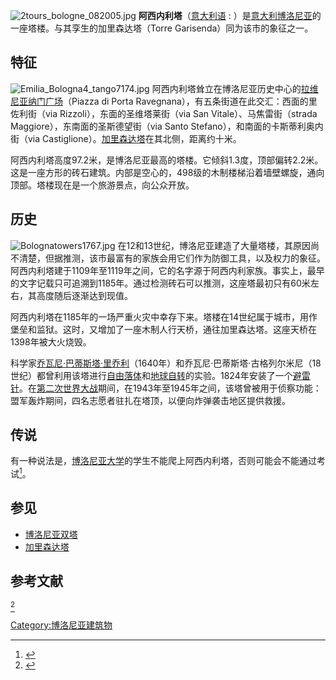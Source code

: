 [[File:2tours_bologne_082005.jpg|thumb]]
'''阿西内利塔'''（[[意大利语|意大利语]] : ''{{lang|it|Torre degli Asinelli}}''）是[[意大利|意大利]][[博洛尼亚|博洛尼亚]]的一座塔楼。与其孪生的加里森达塔（Torre Garisenda）同为该市的象征之一。

== 特征 ==
[[File:Emilia_Bologna4_tango7174.jpg|thumb]]
阿西内利塔耸立在博洛尼亚历史中心的[[拉维尼亚纳门广场|拉维尼亚纳门广场]]（Piazza di Porta Ravegnana），有五条街道在此交汇：西面的里佐利街（via Rizzoli），东面的圣维塔莱街（via San Vitale）、马焦雷街（strada Maggiore），东南面的圣斯德望街（via Santo Stefano），和南面的卡斯蒂利奥内街（via Castiglione）。[[加里森达塔|加里森达塔]]在其北侧，距离约十米。

阿西内利塔高度97.2米，是博洛尼亚最高的塔楼。它倾斜1.3度，顶部偏转2.2米。这是一座方形的砖石建筑。内部是空心的，498级的木制楼梯沿着墙壁螺旋，通向顶部。塔楼现在是一个旅游景点，向公众开放。

== 历史 ==
[[File:Bolognatowers1767.jpg|thumb]]
在12和13世纪，博洛尼亚建造了大量塔楼，其原因尚不清楚，但据推测，该市最富有的家族会用它们作为防御工具，以及权力的象征。阿西内利塔建于1109年至1119年之间，它的名字源于阿西内利家族。事实上，最早的文字记载只可追溯到1185年。通过检测砖石可以推测，这座塔最初只有60米左右，其高度随后逐渐达到现值。

阿西内利塔在1185年的一场严重火灾中幸存下来。塔楼在14世纪属于城市，用作堡垒和监狱。这时，又增加了一座木制人行天桥，通往加里森达塔。这座天桥在1398年被大火烧毁。

科学家[[乔瓦尼·巴蒂斯塔·里乔利|乔瓦尼·巴蒂斯塔·里乔利]]（1640年）和乔瓦尼·巴蒂斯塔·古格列尔米尼（18世纪）都曾利用该塔进行[[自由落体|自由落体]]和[[地球自转|地球自转]]的实验。1824年安装了一个[[避雷针|避雷针]]。在[[第二次世界大战|第二次世界大战]]期间，在1943年至1945年之间，该塔曾被用于侦察功能：盟军轰炸期间，四名志愿者驻扎在塔顶，以便向炸弹袭击地区提供救援。

== 传说==
有一种说法是，[[博洛尼亚大学|博洛尼亚大学]]的学生不能爬上阿西内利塔，否则可能会不能通过考试<ref>{{cite web |language=italien |url=http://www.italyguides.it/it/italia/emilia-romagna/bologna/torri-di-bologna/le-due-torri/torre-asinelli.htm |title=Torre degli Asinelli |access-date= 22 février 2014}}</ref>。

== 参见 ==
* [[博洛尼亚双塔|博洛尼亚双塔]]
* [[加里森达塔|加里森达塔]]

== 参考文献 ==
<references>
<ref name="bologna">{{cite web | language = it | url= http://www.bolognawelcome.com/da-vedere/storia-arte/params/CategorieLuoghi_10/Luoghi_116/ | title   = Le Due Torri: Garisenda e degli Asinelli | editor = Commune de Bologne}}</ref>
</references>
[[Category:博洛尼亚建筑物|Category:博洛尼亚建筑物]]